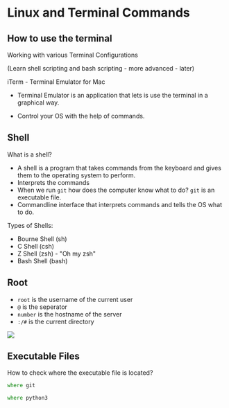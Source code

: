 # Linux and Terminal Commands

## How to use the terminal

Working with various Terminal Configurations

(Learn shell scripting and bash scripting - more advanced - later)

iTerm - Terminal Emulator for Mac
- Terminal Emulator is an application that lets is use the terminal in a graphical way.

- Control your OS with the help of commands.

## Shell

What is a shell?

- A shell is a program that takes commands from the keyboard and gives them to the operating system to perform.
- Interprets the commands
- When we run `git` how does the computer know what to do? `git` is an executable file.
- Commandline interface that interprets commands and tells the OS what to do.

Types of Shells:
- Bourne Shell (sh)
- C Shell (csh)
- Z Shell (zsh) - "Oh my zsh"
- Bash Shell (bash)

## Root

- `root` is the username of the current user
- `@` is the seperator
- `number` is the hostname of the server
- `:/#` is the current directory

<img src="./Assets/root.png">

## Executable Files

How to check where the executable file is located?

```zsh
where git
```
```zsh
where python3
```
